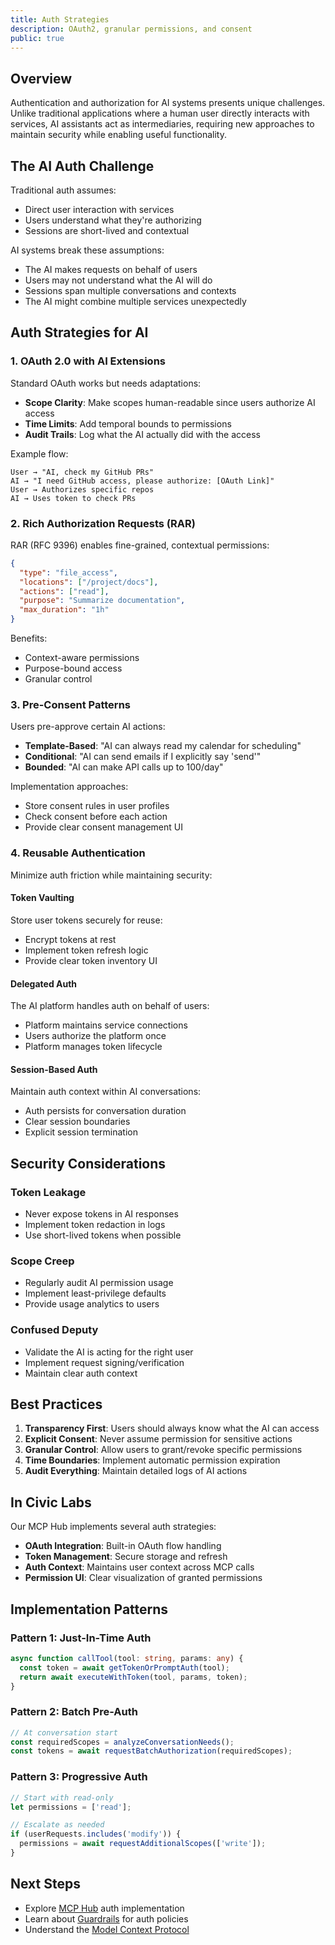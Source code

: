 ```yaml
---
title: Auth Strategies
description: OAuth2, granular permissions, and consent
public: true
---
```


## Overview

Authentication and authorization for AI systems presents unique challenges. Unlike traditional applications where a human user directly interacts with services, AI assistants act as intermediaries, requiring new approaches to maintain security while enabling useful functionality.

## The AI Auth Challenge

Traditional auth assumes:
- Direct user interaction with services
- Users understand what they're authorizing
- Sessions are short-lived and contextual

AI systems break these assumptions:
- The AI makes requests on behalf of users
- Users may not understand what the AI will do
- Sessions span multiple conversations and contexts
- The AI might combine multiple services unexpectedly

## Auth Strategies for AI

### 1. OAuth 2.0 with AI Extensions

Standard OAuth works but needs adaptations:
- **Scope Clarity**: Make scopes human-readable since users authorize AI access
- **Time Limits**: Add temporal bounds to permissions
- **Audit Trails**: Log what the AI actually did with the access

Example flow:
```
User → "AI, check my GitHub PRs"
AI → "I need GitHub access, please authorize: [OAuth Link]"
User → Authorizes specific repos
AI → Uses token to check PRs
```

### 2. Rich Authorization Requests (RAR)

RAR (RFC 9396) enables fine-grained, contextual permissions:

```json
{
  "type": "file_access",
  "locations": ["/project/docs"],
  "actions": ["read"],
  "purpose": "Summarize documentation",
  "max_duration": "1h"
}
```

Benefits:
- Context-aware permissions
- Purpose-bound access
- Granular control

### 3. Pre-Consent Patterns

Users pre-approve certain AI actions:
- **Template-Based**: "AI can always read my calendar for scheduling"
- **Conditional**: "AI can send emails if I explicitly say 'send'"
- **Bounded**: "AI can make API calls up to 100/day"

Implementation approaches:
- Store consent rules in user profiles
- Check consent before each action
- Provide clear consent management UI

### 4. Reusable Authentication

Minimize auth friction while maintaining security:

#### Token Vaulting
Store user tokens securely for reuse:
- Encrypt tokens at rest
- Implement token refresh logic
- Provide clear token inventory UI

#### Delegated Auth
The AI platform handles auth on behalf of users:
- Platform maintains service connections
- Users authorize the platform once
- Platform manages token lifecycle

#### Session-Based Auth
Maintain auth context within AI conversations:
- Auth persists for conversation duration
- Clear session boundaries
- Explicit session termination

## Security Considerations

### Token Leakage
- Never expose tokens in AI responses
- Implement token redaction in logs
- Use short-lived tokens when possible

### Scope Creep
- Regularly audit AI permission usage
- Implement least-privilege defaults
- Provide usage analytics to users

### Confused Deputy
- Validate the AI is acting for the right user
- Implement request signing/verification
- Maintain clear auth context

## Best Practices

1. **Transparency First**: Users should always know what the AI can access
2. **Explicit Consent**: Never assume permission for sensitive actions
3. **Granular Control**: Allow users to grant/revoke specific permissions
4. **Time Boundaries**: Implement automatic permission expiration
5. **Audit Everything**: Maintain detailed logs of AI actions

## In Civic Labs

Our MCP Hub implements several auth strategies:
- **OAuth Integration**: Built-in OAuth flow handling
- **Token Management**: Secure storage and refresh
- **Auth Context**: Maintains user context across MCP calls
- **Permission UI**: Clear visualization of granted permissions

## Implementation Patterns

### Pattern 1: Just-In-Time Auth
```typescript
async function callTool(tool: string, params: any) {
  const token = await getTokenOrPromptAuth(tool);
  return await executeWithToken(tool, params, token);
}
```

### Pattern 2: Batch Pre-Auth
```typescript
// At conversation start
const requiredScopes = analyzeConversationNeeds();
const tokens = await requestBatchAuthorization(requiredScopes);
```

### Pattern 3: Progressive Auth
```typescript
// Start with read-only
let permissions = ['read'];

// Escalate as needed
if (userRequests.includes('modify')) {
  permissions = await requestAdditionalScopes(['write']);
}
```

## Next Steps

- Explore [MCP Hub](/labs/projects/mcp-hub) auth implementation
- Learn about [Guardrails](/labs/concepts/guardrails) for auth policies
- Understand the [Model Context Protocol](/labs/concepts/mcp)